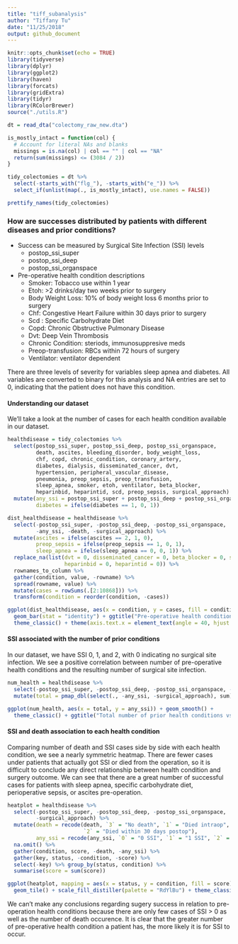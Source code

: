 ```yaml
---
title: "tiff_subanalysis"
author: "Tiffany Tu"
date: "11/25/2018"
output: github_document
---
```


```r
knitr::opts_chunk$set(echo = TRUE)
library(tidyverse)
library(dplyr)
library(ggplot2)
library(haven)
library(forcats)
library(gridExtra)
library(tidyr)
library(RColorBrewer)
source("./utils.R")

dt = read_dta("colectomy_raw_new.dta")

is_mostly_intact = function(col) {
  # Account for literal NAs and blanks
  missings = is.na(col) | col == "" | col == "NA"
  return(sum(missings) <= (3084 / 2))
}

tidy_colectomies = dt %>% 
  select(-starts_with("flg_"), -starts_with("e_")) %>% 
  select_if(unlist(map(., is_mostly_intact), use.names = FALSE))

prettify_names(tidy_colectomies)
```

### How are successes distributed by patients with different diseases and prior conditions?

* Success can be measured by Surgical Site Infection (SSI) levels
  - postop_ssi_super	
  - postop_ssi_deep	
  - postop_ssi_organspace

* Pre-operative health condition descriptions
  - Smoker: Tobacco use within 1 year
  - Etoh: >2 drinks/day two weeks prior to surgery
  - Body Weight Loss: 10% of body weight loss 6 months prior to surgery
  - Chf: Congestive Heart Failure within 30 days prior to surgery
  - Scd : Specific Carbohydrate Diet
  - Copd: Chronic Obstructive Pulmonary Disease
  - Dvt: Deep Vein Thrombosis
  - Chronic Condition: steriods, immunosuppresive meds
  - Preop-transfusion: RBCs within 72 hours of surgery
  - Ventilator: ventilator dependent

There are three levels of severity for variables sleep apnea and diabetes. All variables are converted to binary for this analysis and NA entries are set to 0, indicating that the patient does not have this condition. 

#### Understanding our dataset

We'll take a look at the number of cases for each health condition available in our dataset.
```r
healthdisease = tidy_colectomies %>% 
  select(postop_ssi_super, postop_ssi_deep, postop_ssi_organspace, 
         death, ascites, bleeding_disorder, body_weight_loss, 
         chf, copd, chronic_condition, coronary_artery,
         diabetes, dialysis, disseminated_cancer, dvt,
         hypertension, peripheral_vascular_disease,
         pneumonia, preop_sepsis, preop_transfusion,
         sleep_apnea, smoker, etoh, ventilator, beta_blocker, 
         heparinbid, heparintid, scd, preop_sepsis, surgical_approach) %>% 
  mutate(any_ssi = postop_ssi_super + postop_ssi_deep + postop_ssi_organspace,
         diabetes = ifelse(diabetes == 1, 0, 1))
```

```r
dist_healthdisease = healthdisease %>% 
  select(-postop_ssi_super, -postop_ssi_deep, -postop_ssi_organspace, 
         -any_ssi, -death, -surgical_approach) %>% 
  mutate(ascites = ifelse(ascites == 2, 1, 0),
         preop_sepsis = ifelse(preop_sepsis == 1, 0, 1), 
         sleep_apnea = ifelse(sleep_apnea == 0, 0, 1)) %>%
  replace_na(list(dvt = 0, disseminated_cancer = 0, beta_blocker = 0, scd = 0,
                  heparinbid = 0, heparintid = 0)) %>% 
  rownames_to_column %>% 
  gather(condition, value, -rowname) %>% 
  spread(rowname, value) %>% 
  mutate(cases = rowSums(.[2:10868])) %>% 
  transform(condition = reorder(condition, -cases))

ggplot(dist_healthdisease, aes(x = condition, y = cases, fill = condition)) +
  geom_bar(stat = "identity") + ggtitle("Pre-operative health conditions") +
  theme_classic() + theme(axis.text.x = element_text(angle = 40, hjust = 1), legend.position="none") 
```

#### SSI associated with the number of prior conditions
In our dataset, we have SSI 0, 1, and 2, with 0 indicating no surgical site infection. We see a positive correlation between number of pre-operative health conditions and the resulting number of surgical site infection. 
```r
num_health = healthdisease %>% 
  select(-postop_ssi_super, -postop_ssi_deep, -postop_ssi_organspace, -death) %>%
  mutate(total = pmap_dbl(select(., -any_ssi, -surgical_approach), sum))

ggplot(num_health, aes(x = total, y = any_ssi)) + geom_smooth() + 
  theme_classic() + ggtitle("Total number of prior health conditions vs SSI")
```


#### SSI and death association to each health condition
Comparing number of death and SSI cases side by side with each health condition, we see a nearly symmetric heatmap. There are fewer cases under patients that actually got SSI or died from the operation, so it is difficult to conclude any direct relationship between health condition and surgery outcome. We can see that there are a great number of successful cases for patients with sleep apnea, specific carbohydrate diet, perioperative sepsis, or ascites pre-operation.    
```r
heatplot = healthdisease %>% 
  select(-postop_ssi_super, -postop_ssi_deep, -postop_ssi_organspace, 
         -surgical_approach) %>%
  mutate(death = recode(death, `3` = "No death", `1` = "Died intraop", 
                        `2` = "Died within 30 days postop"),
         any_ssi = recode(any_ssi, `0` = "0 SSI", `1` = "1 SSI", `2` = "2 SSI")) %>%
  na.omit() %>% 
  gather(condition, score, -death, -any_ssi) %>%
  gather(key, status, -condition, -score) %>% 
  select(-key) %>% group_by(status, condition) %>% 
  summarise(score = sum(score)) 

ggplot(heatplot, mapping = aes(x = status, y = condition, fill = score)) + 
  geom_tile() + scale_fill_distiller(palette = "RdYlBu") + theme_classic()
```

We can't make any conclusions regarding sugery success in relation to pre-operation health conditions because there are only few cases of SSI > 0 as well as the number of death occurence. It is clear that the greater number of pre-operative health condition a patient has, the more likely it is for SSI to occur. 